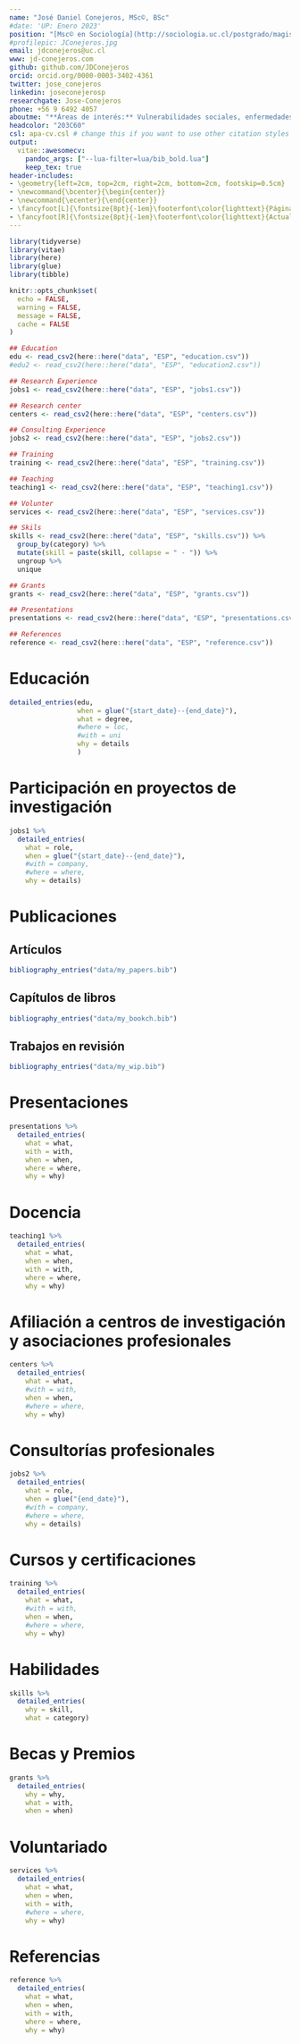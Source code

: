 ```yaml
---
name: "José Daniel Conejeros, MSc©, BSc"
#date: 'UP: Enero 2023'
position: "[Msc© en Sociología](http://sociologia.uc.cl/postgrado/magister-en-sociologia/) & [Estadística](https://www.mat.uc.cl/me.html) | Pontificia Universidad Católica de Chile"
#profilepic: JConejeros.jpg
email: jdconejeros@uc.cl
www: jd-conejeros.com
github: github.com/JDConejeros
orcid: orcid.org/0000-0003-3402-4361
twitter: jose_conejeros
linkedin: joseconejerosp
researchgate: Jose-Conejeros
phone: +56 9 6492 4057
aboutme: "**Áreas de interés:** Vulnerabilidades sociales, enfermedades infecciosas y técnicas de modelamiento estadístico."
headcolor: "203C60"
csl: apa-cv.csl # change this if you want to use other citation styles
output: 
  vitae::awesomecv:
    pandoc_args: ["--lua-filter=lua/bib_bold.lua"] 
    keep_tex: true
header-includes:
- \geometry{left=2cm, top=2cm, right=2cm, bottom=2cm, footskip=0.5cm}
- \newcommand{\bcenter}{\begin{center}}
- \newcommand{\ecenter}{\end{center}}
- \fancyfoot[L]{\fontsize{8pt}{-1em}\footerfont\color{lighttext}{Página \thepage \ de \pageref{LastPage}}}
- \fancyfoot[R]{\fontsize{8pt}{-1em}\footerfont\color{lighttext}{Actualizado en Febrero 2023}}
---
```



```r
library(tidyverse)
library(vitae)
library(here)
library(glue)
library(tibble)

knitr::opts_chunk$set(
  echo = FALSE,
  warning = FALSE,
  message = FALSE,
  cache = FALSE
)
```

```r
## Education
edu <- read_csv2(here::here("data", "ESP", "education.csv"))
#edu2 <- read_csv2(here::here("data", "ESP", "education2.csv"))

## Research Experience 
jobs1 <- read_csv2(here::here("data", "ESP", "jobs1.csv"))

## Research center
centers <- read_csv2(here::here("data", "ESP", "centers.csv"))

## Consulting Experience 
jobs2 <- read_csv2(here::here("data", "ESP", "jobs2.csv"))

## Training
training <- read_csv2(here::here("data", "ESP", "training.csv"))

## Teaching 
teaching1 <- read_csv2(here::here("data", "ESP", "teaching1.csv"))

## Volunter
services <- read_csv2(here::here("data", "ESP", "services.csv"))

## Skils
skills <- read_csv2(here::here("data", "ESP", "skills.csv")) %>% 
  group_by(category) %>% 
  mutate(skill = paste(skill, collapse = " - ")) %>% 
  ungroup %>% 
  unique

## Grants
grants <- read_csv2(here::here("data", "ESP", "grants.csv"))

## Presentations
presentations <- read_csv2(here::here("data", "ESP", "presentations.csv"))

## References
reference <- read_csv2(here::here("data", "ESP", "reference.csv"))
```


# Educación 

```r
detailed_entries(edu, 
                 when = glue("{start_date}--{end_date}"),
                 what = degree,
                 #where = loc,
                 #with = uni
                 why = details
                 )
```

# Participación en proyectos de investigación

```r
jobs1 %>% 
  detailed_entries(
    what = role,
    when = glue("{start_date}--{end_date}"),
    #with = company,
    #where = where,
    why = details)
```

# Publicaciones

\fontsize{10pt}{1em}\bodyfontlight\upshape\color{text}

## Artículos 


```r
bibliography_entries("data/my_papers.bib")
```

## Capítulos de libros

```r
bibliography_entries("data/my_bookch.bib")
```


## Trabajos en revisión 

```r
bibliography_entries("data/my_wip.bib")
```

\fontsize{10pt}{1.5em}\bodyfontlight\upshape\color{text}

# Presentaciones

```r
presentations %>% 
  detailed_entries(
    what = what,
    with = with,
    when = when,
    where = where,
    why = why)
```

# Docencia 

```r
teaching1 %>% 
  detailed_entries(
    what = what, 
    when = when,
    with = with, 
    where = where, 
    why = why)
```

# Afiliación a centros de investigación y asociaciones profesionales

```r
centers %>% 
  detailed_entries(
    what = what,
    #with = with,
    when = when,
    #where = where,
    why = why)
```

# Consultorías profesionales

```r
jobs2 %>% 
  detailed_entries(
    what = role,
    when = glue("{end_date}"),
    #with = company,
    #where = where,
    why = details)
```


# Cursos y certificaciones

```r
training %>% 
  detailed_entries(
    what = what, 
    #with = with, 
    when = when, 
    #where = where, 
    why = why)
```


# Habilidades

```r
skills %>% 
  detailed_entries(
    why = skill, 
    what = category)
```


# Becas y Premios

```r
grants %>% 
  detailed_entries(
    why = why, 
    what = with, 
    when = when)
```

\break

# Voluntariado

```r
services %>% 
  detailed_entries(
    what = what, 
    when = when,
    with = with, 
    #where = where, 
    why = why)
```

# Referencias 

```r
reference %>% 
  detailed_entries(
    what = what, 
    when = when,
    with = with, 
    where = where, 
    why = why)
```


\vspace*{\fill}

\begin{footnotesize}
\bcenter
Este documento fue elaborado en \href{https://rmarkdown.rstudio.com/}{R-markdown} con la librería `vitae`. 

Para replicar puedes utilizar el código fuente aquí: \href{https://github.com/JDConejeros/CV}{https://github.com/JDConejeros/CV}
\ecenter
\end{footnotesize}

<!--Repositorio de vitae: https://github.com/mitchelloharawild/vitae -->

